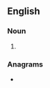 {{also|lay-by|lay by}}
==English==

===Noun===
{{en-noun}}

# {{alternative spelling of|lay-by|lang=en}}

===Anagrams===
* {{anagrams|en|a=ablyy|Bayly}}